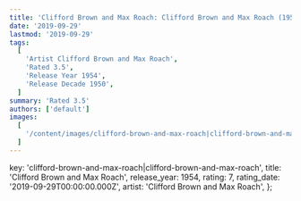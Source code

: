 ```yaml
---
title: 'Clifford Brown and Max Roach: Clifford Brown and Max Roach (1954)'
date: '2019-09-29'
lastmod: '2019-09-29'
tags:
  [
    'Artist Clifford Brown and Max Roach',
    'Rated 3.5',
    'Release Year 1954',
    'Release Decade 1950',
  ]
summary: 'Rated 3.5'
authors: ['default']
images:
  [
    '/content/images/clifford-brown-and-max-roach|clifford-brown-and-max-roach.jpg',
  ]
---
```


  key: 'clifford-brown-and-max-roach|clifford-brown-and-max-roach',
  title: 'Clifford Brown and Max Roach',
  release_year: 1954,
  rating: 7,
  rating_date: '2019-09-29T00:00:00.000Z',
  artist: 'Clifford Brown and Max Roach',
};

<MusicRating data={data} />
